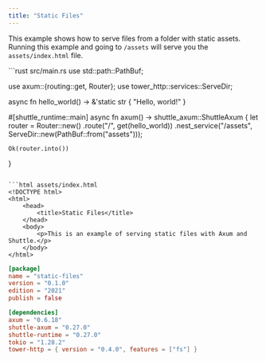 ---
title: "Static Files"
---

This example shows how to serve files from a folder with static assets.
Running this example and going to `/assets` will serve you the `assets/index.html` file.

<CodeGroup>
```rust src/main.rs
use std::path::PathBuf;

use axum::{routing::get, Router};
use tower_http::services::ServeDir;

async fn hello_world() -> &'static str {
    "Hello, world!"
}

#[shuttle_runtime::main]
async fn axum() -> shuttle_axum::ShuttleAxum {
    let router = Router::new()
        .route("/", get(hello_world))
        .nest_service("/assets", ServeDir::new(PathBuf::from("assets")));

    Ok(router.into())
}
```

```html assets/index.html
<!DOCTYPE html>
<html>
    <head>
        <title>Static Files</title>
    </head>
    <body>
        <p>This is an example of serving static files with Axum and Shuttle.</p>
    </body>
</html>
```

```toml Cargo.toml
[package]
name = "static-files"
version = "0.1.0"
edition = "2021"
publish = false

[dependencies]
axum = "0.6.18"
shuttle-axum = "0.27.0"
shuttle-runtime = "0.27.0"
tokio = "1.28.2"
tower-http = { version = "0.4.0", features = ["fs"] }
```
</CodeGroup>
